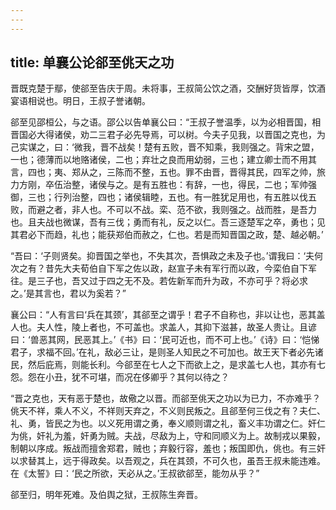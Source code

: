 ```yaml
---
---
---
```

title: 单襄公论郤至佻天之功
---


晋既克楚于鄢，使郤至告庆于周。未将事，王叔简公饮之酒，交酬好货皆厚，饮酒宴语相说也。明日，王叔子誉诸朝。

郤至见邵桓公，与之语。邵公以告单襄公曰：“王叔子誉温季，以为必相晋国，相晋国必大得诸侯，劝二三君子必先导焉，可以树。今夫子见我，以晋国之克也，为己实谋之，曰：‘微我，晋不战矣！楚有五败，晋不知乘，我则强之。背宋之盟，一也；德薄而以地赂诸侯，二也；弃壮之良而用幼弱，三也；建立卿士而不用其言，四也；夷、郑从之，三陈而不整，五也。罪不由晋，晋得其民，四军之帅，旅力方刚，卒伍治整，诸侯与之。是有五胜也：有辞，一也，得民，二也；军帅强御，三也；行列治整，四也；诸侯辑睦，五也。有一胜犹足用也，有五胜以伐五败，而避之者，非人也。不可以不战。栾、范不欲，我则强之。战而胜，是吾力也。且夫战也微谋，吾有三伐；勇而有礼，反之以仁。吾三逐楚军之卒，勇也；见其君必下而趋，礼也；能获郑伯而赦之，仁也。若是而知晋国之政，楚、越必朝。’

“吾曰：‘子则贤矣。抑晋国之举也，不失其次，吾惧政之未及子也。’谓我曰：‘夫何次之有？昔先大夫荀伯自下军之佐以政，赵宣子未有军行而以政，今栾伯自下军往。是三子也，吾又过于四之无不及。若佐新军而升为政，不亦可乎？将必求之。’是其言也，君以为奚若？”

襄公曰：“人有言曰‘兵在其颈’，其郤至之谓乎！君子不自称也，非以让也，恶其盖人也。夫人性，陵上者也，不可盖也。求盖人，其抑下滋甚，故圣人贵让。且谚曰：‘兽恶其网，民恶其上。’《书》曰：‘民可近也，而不可上也。’《诗》曰：‘恺悌君子，求福不回。’在礼，敌必三让，是则圣人知民之不可加也。故王天下者必先诸民，然后庇焉，则能长利。今郤至在七人之下而欲上之，是求盖七人也，其亦有七怨。怨在小丑，犹不可堪，而况在侈卿乎？其何以待之？

“晋之克也，天有恶于楚也，故儆之以晋。而郤至佻天之功以为已力，不亦难乎？佻天不祥，乘人不义，不祥则天弃之，不义则民叛之。且郤至何三伐之有？夫仁、礼、勇，皆民之为也。以义死用谓之勇，奉义顺则谓之礼，畜义丰功谓之仁。奸仁为佻，奸礼为羞，奸勇为贼。夫战，尽敌为上，守和同顺义为上。故制戎以果毅，制朝以序成。叛战而擅舍郑君，贼也；弃毅行容，羞也；叛国即仇，佻也。有三奸以求替其上，远于得政矣。以吾观之，兵在其颈，不可久也，虽吾王叔未能违难。在《太誓》曰：‘民之所欲，天必从之。’王叔欲郤至，能勿从乎？”

郤至归，明年死难。及伯舆之狱，王叔陈生奔晋。

